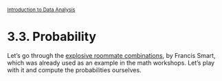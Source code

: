 <style>@import url(style.css);</style>
<small>[Introduction to Data Analysis](index.html)</small>

# 3.3. Probability

Let's go through the [explosive roommate combinations](http://www.econometricsbysimulation.com/2012/10/explosive-roommate-combinations.html), by Francis Smart, which was already used as an example in the math workshops. Let's play with it and compute the probabilities ourselves.

